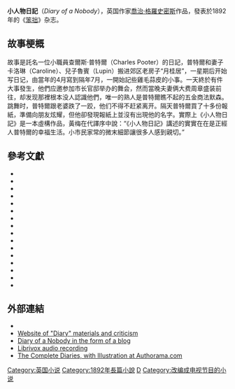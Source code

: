 '''小人物日記'''（''Diary of a Nobody''），英国作家[[喬治·格羅史密斯|喬治·格羅史密斯]]作品，發表於1892年的《[[笨拙|笨拙]]》杂志。

==故事梗概==
故事是託名一位小職員查爾斯·普特爾（Charles Pooter）的日記，普特爾和妻子卡洛琳（Caroline）、兒子魯賓（Lupin）搬进郊区老房子“月桂居”，一星期后开始写日记，由當年的4月寫到隔年7月，一開始記些雞毛蒜皮的小事。一天終於有件大事發生，他們应邀参加市长官邸举办的舞会，然而當晚夫妻俩大费周章盛装前往，却发现那裡根本没人認識他們，唯一的熟人是普特爾瞧不起的五金商法默森。跳舞时，普特爾跟老婆跌了一跤，他们不得不赶紧离开。隔天普特爾買了十多份報紙，準備向朋友炫耀，但他卻發現報紙上並沒有出現他的名字。實際上《小人物日記》是一本虛構作品，黃梅在代譯序中說：“《小人物日記》講述的實實在在是正經人普特爾的幸福生活。小市民家常的微末細節讓很多人感到親切。”

==參考文獻==
{{refbegin|2}}
*{{cite journal|last= Bailey|first= Peter|title= White Collars, Gray Lives? The Lower Middle Class Revisited|url= http://www.jstor.org/stable/176057|journal= [[Journal_of_British_Studies|Journal of British Studies]]|volume= 38|issue= 3|date= July 1999|pages= pp. 273–90|access-date= 2013-10-09|archive-date= 2019-06-29|archive-url= https://web.archive.org/web/20190629064748/https://www.jstor.org/stable/176057|dead-url= no}}{{subscription}}
*{{cite book|authorlink= Hilaire Belloc|last=Belloc|first= Hilaire|title= On Anything|url= http://archive.org/stream/onanything00belluoft#page/42/mode/2up|publisher= Constable & Co|location= London|year= 1910|oclc= 847943346}}
*{{cite book|authorlink= John Betjeman|last= Betjeman|first= John|title= John Betjeman's Collected Poems|publisher= John Murray|location= London|year= 1962|oclc= 557353495}}
*{{cite book|last= Gilbert|first= David, and Preston, Rebecca|title= ''"Stop being so English: Suburban Modernity and National Identity in the Twentieth Century" in'' Geographies of British Modernity: Space and Society in the Twentieth Century|publisher= Blackwells|location= Oxford| year= 2003|isbn= 0-631-23500-0}}
*{{cite book|last = Flanagan|first= Kevin M. (ed.)|title= Ken Russell: Re-Viewing England's Last Mannerist|url= http://books.google.co.uk/books?id=a4D0zF-2v8YC&pg=PA19&lpg=PA19&dq=Ken+Russell+diary+of+a+nobody&source=bl&ots=csSwEExczi&sig=ZAyDbuAXeuejhr8EjpWLFSER9qo&hl=en&sa=X&ei=M4jkUbqRDIeW0QXb9oCoBg&ved=0CDsQ6AEwCA#v=onepage&q=Ken%20Russell%20diary%20of%20a%20nobody&f=false| publisher= Scarecrow Press|location= Lanham, Maryland|year= 2009|isbn= 978-0-8108-6954-7}}
*{{cite journal|last= Hammerton|first= A. James|title= Pooterism or Partnership? Marriage and Masculine Identity in the Lower Middle Class, 1870–1920|url= http://www.jstor.org/stable/176058|journal= Journal of British Studies|volume= 38|issue= 3|date= July 1999|pages= pp. 291–321|access-date= 2013-10-09|archive-date= 2015-06-23|archive-url= https://web.archive.org/web/20150623010925/http://www.jstor.org/stable/176058|dead-url= no}}{{subscription}}
*{{cite book|last= Hastings|first= Selina|title= Evelyn Waugh: A biography|url= https://archive.org/details/evelynwaughbiogr0000hast|publisher= Sinclair-Stevenson|location= London|year= 1994|isbn= 1-85619-223-7}}
*{{cite book|authorlink= D. B. Wyndham Lewis|last= Lewis|first= D. B. Wyndham|title= At the Sign of the Blue Moon|publisher= A. Melrose|location= London|year= 1924|oclc= 7518072}}
*{{cite book|last= Miller|first= John|title= Judi Dench: With A Crack In Her Voice|url= http://books.google.co.uk/books?id=qKiE0ubjuiMC&pg=PT207&lpg=PT207&dq=Mrs+Pooter%27s+diary+Waterhouse&source=bl&ots=oiHwoNESM3&sig=E8ZA1cfToNuk-0cTbGBKdp_r-MU&hl=en&sa=X&ei=rjrXUbrTG6Se0wXB8oDABA&ved=0CC0Q6AEwBjgU|publisher= Orion Books|year= 2002|location= London|isbn= 0-7528-4894-1|access-date= 2013-10-09|archive-date= 2013-10-03|archive-url= https://web.archive.org/web/20131003050926/http://books.google.co.uk/books?id=qKiE0ubjuiMC&pg=PT207&lpg=PT207&dq=Mrs+Pooter%27s+diary+Waterhouse&source=bl&ots=oiHwoNESM3&sig=E8ZA1cfToNuk-0cTbGBKdp_r-MU&hl=en&sa=X&ei=rjrXUbrTG6Se0wXB8oDABA&ved=0CC0Q6AEwBjgU|dead-url= no}}
*{{cite book|authorlink= George Orwell|last= Orwell|first= George. ed. Carey, John|title= Essays|publisher= Alfred A. Knopf|location= New York|year= 2002|isbn= 978-0-375-41503-6}}
*{{cite book|authorlink= J. B. Priestley|last= Priestley|first= J. B.|title= English Humour|url= https://archive.org/details/EnglishHumour|publisher= Longmans, Green|location= London|year= 1929|oclc= 459617198}}
*{{cite book|authorlink= Evelyn Waugh|last= Waugh|first= Evelyn|title= A Little Learning|publisher= [[Penguin_Books|Penguin Books]]|location= Harmondsworth, UK|year= 1983|isbn= 0-14-006604-7}}
*{{cite book|last= Waugh|first= Evelyn|title= Brideshead Revisited|publisher= Chapman & Hall|location= London|year= 1945|oclc= 751303885}}
*{{cite book|last= Waugh|first= Evelyn, ed. Donal Gallagher|title= The Essays, Articles and Reviews of Evelyn Waugh|publisher= Methuen|location= London|year= 1983|isbn= 978-0-413-50370-1}}
*{{cite book|authorlink= A. N. Wilson|last= Wilson|first= A. N.|title= Eminent Victorians|url= https://archive.org/details/eminentvictorian0000wils_p3y9|publisher= BBC Books|location= London|year= 1989|isbn= 0-563-20719-1}}
*{{cite book|last= Wilson|first= A. N.|title= The Victorians|publisher= Arrow Books|location= London|year= 2003|isbn= 978-0-09-945186-0}}
{{refend}}

==外部連結==
{{wikisource|Diary of a Nobody}}
{{commons category|Diary of a Nobody}}
*{{gutenberg|no=1026|name=Diary of a Nobody}}
* [https://web.archive.org/web/20061207123233/http://ehlt.flinders.edu.au/english/DON/Diary_Home.htm Website of "Diary" materials and criticism ]
* [http://www.diaryofanobody.net/ Diary of a Nobody in the form of a blog] {{Wayback|url=http://www.diaryofanobody.net/ |date=20210210070045 }}
* [http://librivox.org/the-diary-of-a-nobody-by-george-weedon-grossmith/ Librivox audio recording] {{Wayback|url=http://librivox.org/the-diary-of-a-nobody-by-george-weedon-grossmith/ |date=20210213020326 }}
* [http://www.authorama.com/diary-of-a-nobody-1.html The Complete Diaries, with Illustration at Authorama.com] {{Wayback|url=http://www.authorama.com/diary-of-a-nobody-1.html |date=20210126122258 }}

{{DEFAULTSORT:Diary of a Nobody}}
[[Category:英国小说|Category:英国小说]]
[[Category:1892年長篇小說|Category:1892年長篇小說]]
[[Category:英格蘭小說|D]]
[[Category:改编成电视节目的小说|Category:改编成电视节目的小说]]